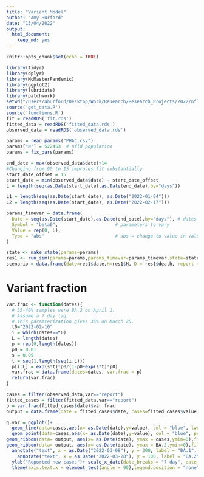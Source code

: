 ```yaml
---
title: "Variant Model"
author: "Amy Hurford"
date: "13/04/2022"
output: 
  html_document: 
    keep_md: yes
---
```


```r
knitr::opts_chunk$set(echo = TRUE)
```


```r
library(tidyr)
library(dplyr)
library(McMasterPandemic)
library(ggplot2)
library(lubridate)
library(patchwork)
setwd("/Users/ahurford/Desktop/Work/Research/Research_Projects/2022/nfld-macpan")
source('get_data.R')
source('functions.R')
fit = readRDS('fit.rds')
fitted_data = readRDS('fitted_data.rds')
observed_data = readRDS('observed_data.rds')

params = read_params("PHAC.csv")
params["N"] = 522453  # nfld population
params = fix_pars(params)

end_date = max(observed_data$date)+14
#Changing from 90 to 15 improves fit substantially
start_date_offset = 15
start_date = min(observed_data$date) - start_date_offset
L = length(seq(as.Date(start_date),as.Date(end_date),by="days"))

L1 = length(seq(as.Date(start_date), as.Date("2022-01-04")))
L2 = length(seq(as.Date(start_date), as.Date("2022-02-17")))

params_timevar = data.frame(
  Date = seq(as.Date(start_date),as.Date(end_date),by="days"), # dates of breakpoints
  Symbol = "beta0",                     # parameters to vary
  Value = rep(0, L),                   
  Type = "abs"                          # abs = change to value in Value col
)

state <- make_state(params=params)
res1 <- run_sim(params=params,params_timevar=params_timevar,state=state, start_date=start_date, end_date=end_date)
scenario = data.frame(date=res1$date,H=res1$H, D = res1$death, report = res1$report)
```


# Variant fraction

```r
var.frac <- function(dates){
  # 35-40% samples were BA.2 on April 1.
  # Assume a 7 day lag.
  # This paramterization gives 35% on March 25. 
  t0="2022-02-10"
  i = which(dates==t0)
  L = length(dates)
  p = rep(0,length(dates))
  p0 = 0.01
  s = 0.09
  t = seq(1,length(seq(i:L)))
  p[i:L] = exp(s*t)*p0/(1-p0+exp(s*t)*p0)
  var.frac = data.frame(dates=dates, var.frac = p)
  return(var.frac)
} 
```

```r
cases = filter(observed_data,var=="report")
fitted_cases = filter(fitted_data,var=="report")
p = var.frac(fitted_cases$date)$var.frac
output = data.frame(date = fitted_cases$date, cases=fitted_cases$value, BA.2 = p*fitted_cases$value)

g.var = ggplot()+
  geom_line(data=cases,aes(x= as.Date(date),y=value), col = "blue", lwd=0.2)+
  geom_point(data=cases,aes(x= as.Date(date),y=value), col = "blue", pch=21, fill = "white")+
geom_ribbon(data= output, aes(x= as.Date(date), ymax = cases,ymin=0),fill = "darkblue", alpha = 0.3)+
geom_ribbon(data= output, aes(x= as.Date(date), ymax = BA.2,ymin=0),fill = "blue", alpha = 0.3)+
  annotate("text", x = as.Date("2022-03-08"), y = 200, label = "BA.1", col = "blue")+
    annotate("text", x = as.Date("2022-03-28"), y = 100, label = "BA.2", col="darkblue")+
  ylab("Reported new cases")+ scale_x_date(date_breaks = "7 day", date_labels = "%d %b", limits = c(as.Date("2021-12-01"), tail(as.Date(output$date),1)))+
  theme(axis.text.x = element_text(angle = 90),legend.position = "none")+xlab("")

```

